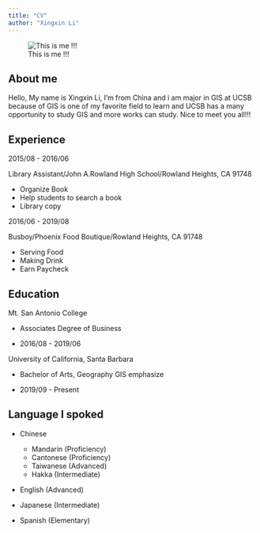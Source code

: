 ```yaml
---
title: "CV"
author: "Xingxin Li"
---
```


![This is me !!!](img/IMG_0458.JPG)

## About me
 Hello, My name is Xingxin Li, I'm from China and i am major in GIS at UCSB because of GIS is one of my favorite field to learn and UCSB has a many opportunity to study GIS and more works can study. Nice to meet you all!!!



## Experience

2015/08 - 2016/06

Library Assistant/John A.Rowland High School/Rowland Heights, CA 91748

  - Organize Book
  - Help students to search a book
  - Library copy

2016/06 - 2019/08

Busboy/Phoenix Food Boutique/Rowland Heights, CA 91748

  - Serving Food
  - Making Drink
  - Earn Paycheck
  
## Education

  Mt. San Antonio College
  
  - Associates Degree of Business
  
  - 2016/08 - 2019/06
  
  University of California, Santa Barbara
  
  - Bachelor of Arts, Geography GIS emphasize
  
  - 2019/09 - Present
  
## Language I spoked

  - Chinese
    - Mandarin (Proficiency)
    - Cantonese (Proficiency)
    - Taiwanese (Advanced)
    - Hakka (Intermediate)
    
    
  - English (Advanced)
  
  - Japanese (Intermediate)
  
  - Spanish (Elementary)

  
  
